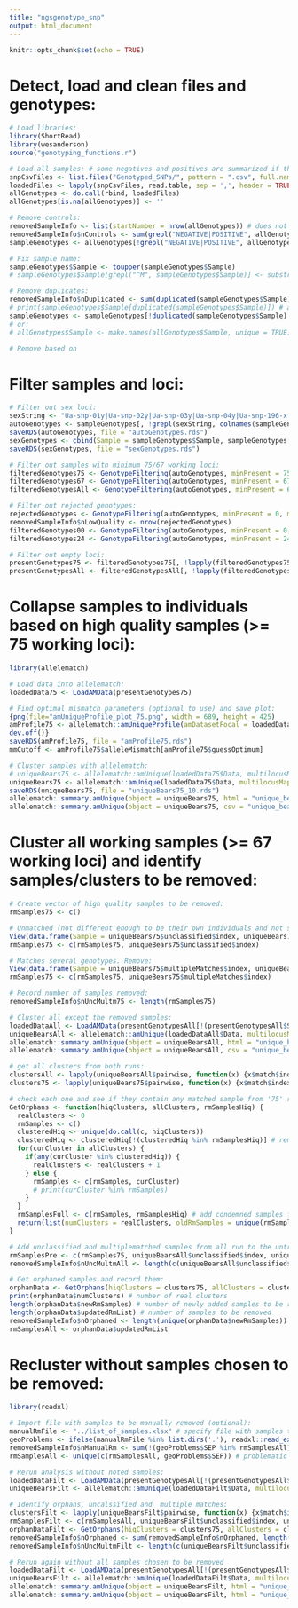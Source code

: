 ```yaml
---
title: "ngsgenotype_snp"
output: html_document
---
```


```r
knitr::opts_chunk$set(echo = TRUE)
```

# Detect, load and clean files and genotypes:
```r
# Load libraries:
library(ShortRead)
library(wesanderson)
source("genotyping_functions.r")

# Load all samples: # some negatives and positives are summarized if they are named the same
snpCsvFiles <- list.files("Genotyped_SNPs/", pattern = ".csv", full.names = TRUE)
loadedFiles <- lapply(snpCsvFiles, read.table, sep = ',', header = TRUE, check.names = FALSE)
allGenotypes <- do.call(rbind, loadedFiles)
allGenotypes[is.na(allGenotypes)] <- ''

# Remove controls:
removedSampleInfo <- list(startNumber = nrow(allGenotypes)) # does not include some duplicates which were removed in genotyping
removedSampleInfo$nControls <- sum(grepl("NEGATIVE|POSITIVE", allGenotypes$Sample))
sampleGenotypes <- allGenotypes[!grepl("NEGATIVE|POSITIVE", allGenotypes$Sample), ]

# Fix sample name:
sampleGenotypes$Sample <- toupper(sampleGenotypes$Sample)
# sampleGenotypes$Sample[grepl("^M", sampleGenotypes$Sample)] <- substr(sampleGenotypes$Sample[grepl("^M", sampleGenotypes$Sample)], 1, 7)

# Remove duplicates:
removedSampleInfo$nDuplicated <- sum(duplicated(sampleGenotypes$Sample))
# print(sampleGenotypes$Sample[duplicated(sampleGenotypes$Sample)]) # all names that are duplicates of other names
sampleGenotypes <- sampleGenotypes[!duplicated(sampleGenotypes$Sample), ] # only keep the first of duplicated names
# or:
# allGenotypes$Sample <- make.names(allGenotypes$Sample, unique = TRUE) # give duplications unique names

# Remove based on 
```

# Filter samples and loci:
```r
# Filter out sex loci:
sexString <- "Ua-snp-01y|Ua-snp-02y|Ua-snp-03y|Ua-snp-04y|Ua-snp-196-x|Ua-snp-248-x|Ua-snp-236-x"
autoGenotypes <- sampleGenotypes[, !grepl(sexString, colnames(sampleGenotypes))]
saveRDS(autoGenotypes, file = "autoGenotypes.rds")
sexGenotypes <- cbind(Sample = sampleGenotypes$Sample, sampleGenotypes[, grepl(sexString, colnames(sampleGenotypes))])
saveRDS(sexGenotypes, file = "sexGenotypes.rds")

# Filter out samples with minimum 75/67 working loci:
filteredGenotypes75 <- GenotypeFiltering(autoGenotypes, minPresent = 75, createRDS = TRUE, rdsName = "filteredGenotypes75.rds")
filteredGenotypes67 <- GenotypeFiltering(autoGenotypes, minPresent = 67, maxPresent = 74, createRDS = FALSE)
filteredGenotypesAll <- GenotypeFiltering(autoGenotypes, minPresent = 67, createRDS = FALSE)

# Filter out rejected genotypes:
rejectedGenotypes <- GenotypeFiltering(autoGenotypes, minPresent = 0, maxPresent = 66, createRDS = TRUE, rdsName = "rejectedGenotypes.rds")
removedSampleInfo$nLowQuality <- nrow(rejectedGenotypes)
filteredGenotypes00 <- GenotypeFiltering(autoGenotypes, minPresent = 0, maxPresent = 23, createRDS = FALSE)
filteredGenotypes24 <- GenotypeFiltering(autoGenotypes, minPresent = 24, maxPresent = 66, createRDS = FALSE)

# Filter out empty loci:
presentGenotypes75 <- filteredGenotypes75[, !lapply(filteredGenotypes75, unique) == ''] # does this matter with allelematch?
presentGenotypesAll <- filteredGenotypesAll[, !lapply(filteredGenotypesAll, unique) == ''] # does this matter with allelematch?
```

# Collapse samples to individuals based on high quality samples (>= 75 working loci):
```r
library(allelematch)

# Load data into allelematch:
loadedData75 <- LoadAMData(presentGenotypes75)

# Find optimal mismatch parameters (optional to use) and save plot:
{png(file="amUniqueProfile_plot_75.png", width = 689, height = 425)
amProfile75 <- allelematch::amUniqueProfile(amDatasetFocal = loadedData75$Data, multilocusMap = loadedData75$AlleleKey, doPlot = TRUE, alleleMismatch = c(0:45)) # 13 is the best
dev.off()}
saveRDS(amProfile75, file = "amProfile75.rds")
mmCutoff <- amProfile75$alleleMismatch[amProfile75$guessOptimum]

# Cluster samples with allelematch:
# uniqueBears75 <- allelematch::amUnique(loadedData75$Data, multilocusMap = loadedData75$AlleleKey, alleleMismatch = mmCutoff) # uncomment if using calculated cutoff
uniqueBears75 <- allelematch::amUnique(loadedData75$Data, multilocusMap = loadedData75$AlleleKey, alleleMismatch = 10) # changed cutoff to 10 to be more stringent
saveRDS(uniqueBears75, file = "uniqueBears75_10.rds")
allelematch::summary.amUnique(object = uniqueBears75, html = "unique_bears_75_10_v1.html")
allelematch::summary.amUnique(object = uniqueBears75, csv = "unique_bears_75_10_v1.csv")
```

# Cluster all working samples (>= 67 working loci) and identify samples/clusters to be removed:
```r
# Create vector of high quality samples to be removed:
rmSamples75 <- c()

# Unmatched (not different enough to be their own individuals and not similar enough to anything else). Remove:
View(data.frame(Sample = uniqueBears75$unclassified$index, uniqueBears75$unclassified$multilocus))
rmSamples75 <- c(rmSamples75, uniqueBears75$unclassified$index)

# Matches several genotypes. Remove:
View(data.frame(Sample = uniqueBears75$multipleMatches$index, uniqueBears75$multipleMatches$multilocus))
rmSamples75 <- c(rmSamples75, uniqueBears75$multipleMatches$index)

# Record number of samples removed:
removedSampleInfo$nUncMultm75 <- length(rmSamples75)

# Cluster all except the removed samples:
loadedDataAll <- LoadAMData(presentGenotypesAll[!(presentGenotypesAll$Sample %in% rmSamples75),])
uniqueBearsAll <- allelematch::amUnique(loadedDataAll$Data, multilocusMap = loadedDataAll$AlleleKey, alleleMismatch = 10) # use stringent 10
allelematch::summary.amUnique(object = uniqueBearsAll, html = "unique_bears_all_10_v1.html")
allelematch::summary.amUnique(object = uniqueBearsAll, csv = "unique_bears_all_10_v1.csv")

# get all clusters from both runs:
clustersAll <- lapply(uniqueBearsAll$pairwise, function(x) {x$match$index})
clusters75 <- lapply(uniqueBears75$pairwise, function(x) {x$match$index})

# check each one and see if they contain any matched sample from '75' run, note all samples in any who doesn't
GetOrphans <- function(hiqClusters, allClusters, rmSamplesHiq) {
  realClusters <- 0
  rmSamples <- c()
  clusteredHiq <- unique(do.call(c, hiqClusters))
  clusteredHiq <- clusteredHiq[!(clusteredHiq %in% rmSamplesHiq)] # remove samples in supplied remove vector
  for(curCluster in allClusters) {
    if(any(curCluster %in% clusteredHiq)) {
      realClusters <- realClusters + 1
    } else {
      rmSamples <- c(rmSamples, curCluster)
      # print(curCluster %in% rmSamples)
    }
  }
  rmSamplesFull <- c(rmSamples, rmSamplesHiq) # add condemned samples from supplied vector
  return(list(numClusters = realClusters, oldRmSamples = unique(rmSamplesHiq), newRmSamples = unique(rmSamples), updatedRmList = unique(rmSamplesFull)))
}

# Add unclassified and multiplematched samples from all run to the untrusted samples and record them:
rmSamplesPre <- c(rmSamples75, uniqueBearsAll$unclassified$index, uniqueBearsAll$multipleMatches$index)
removedSampleInfo$nUncMultmAll <- length(c(uniqueBearsAll$unclassified$index, uniqueBearsAll$multipleMatches$index))

# Get orphaned samples and record them:
orphanData <- GetOrphans(hiqClusters = clusters75, allClusters = clustersAll, rmSamplesHiq = rmSamplesPre)
print(orphanData$numClusters) # number of real clusters
length(orphanData$newRmSamples) # number of newly added samples to be removed
length(orphanData$updatedRmList) # number of samples to be removed
removedSampleInfo$nOrphaned <- length(unique(orphanData$newRmSamples))
rmSamplesAll <- orphanData$updatedRmList
```

# Recluster without samples chosen to be removed:
```r
library(readxl)

# Import file with samples to be manually removed (optional):
manualRmFile <- "../list_of_samples.xlsx" # specify file with samples to be removed
geoProblems <- ifelse(manualRmFile %in% list.dirs('.'), readxl::read_excel(manualRmFile), data.frame(SEP = c()))
removedSampleInfo$nManualRm <- sum(!(geoProblems$SEP %in% rmSamplesAll))
rmSamplesAll <- unique(c(rmSamplesAll, geoProblems$SEP)) # problematic that rmSamplesAll is reused here

# Rerun analysis without noted samples:
loadedDataFilt <- LoadAMData(presentGenotypesAll[!(presentGenotypesAll$Sample %in% rmSamplesAll),])
uniqueBearsFilt <- allelematch::amUnique(loadedDataFilt$Data, multilocusMap = loadedDataFilt$AlleleKey, alleleMismatch = 10) # use stringent 10

# Identify orphans, uncalssified and  multiple matches:
clustersFilt <- lapply(uniqueBearsFilt$pairwise, function(x) {x$match$index}) # get clusters from filt run
rmSamplesFilt <- c(rmSamplesAll, uniqueBearsFilt$unclassified$index, uniqueBearsFilt$multipleMatches$index)
orphanDataFilt <- GetOrphans(hiqClusters = clusters75, allClusters = clustersFilt, rmSamplesHiq = rmSamplesFilt)
removedSampleInfo$nOrphaned <- sum(removedSampleInfo$nOrphaned, length(unique(orphanDataFilt$newRmSamples))) # add orphans to the pile
removedSampleInfo$nUncMultmFilt <- length(c(uniqueBearsFilt$unclassified$index, uniqueBearsFilt$multipleMatches$index))

# Rerun again without all samples chosen to be removed
loadedDataFilt <- LoadAMData(presentGenotypesAll[!(presentGenotypesAll$Sample %in% orphanDataFilt$updatedRmList),])
uniqueBearsFilt <- allelematch::amUnique(loadedDataFilt$Data, multilocusMap = loadedDataFilt$AlleleKey, alleleMismatch = 10) # use stringent 10
allelematch::summary.amUnique(object = uniqueBearsFilt, html = "unique_bears_filt_10_v1.html")
allelematch::summary.amUnique(object = uniqueBearsFilt, html = "unique_bears_filt_10_v1.csv")
```










